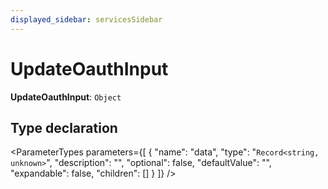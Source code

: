 ```yaml
---
displayed_sidebar: servicesSidebar
---
```



# UpdateOauthInput

 **UpdateOauthInput**: `Object`

## Type declaration

<ParameterTypes parameters={[
  {
    "name": "data",
    "type": "`Record<string, unknown>`",
    "description": "",
    "optional": false,
    "defaultValue": "",
    "expandable": false,
    "children": []
  }
]} />

